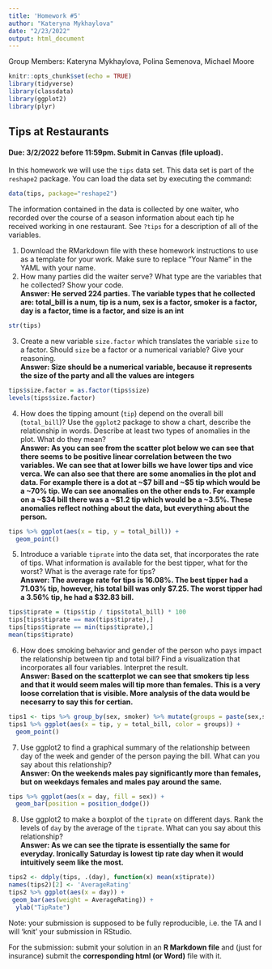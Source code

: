```yaml
---
title: 'Homework #5'
author: "Kateryna Mykhaylova"
date: "2/23/2022"
output: html_document
---
```

Group Members: Kateryna Mykhaylova, Polina Semenova, Michael Moore<br>

```r
knitr::opts_chunk$set(echo = TRUE)
library(tidyverse)
library(classdata)
library(ggplot2)
library(plyr)
```

## Tips at Restaurants
#### Due: 3/2/2022 before 11:59pm. Submit in Canvas (file upload).

In this homework we will use the `tips` data set. This data set is part of the `reshape2` package. You can load the data set by executing the command:
```r
data(tips, package="reshape2")
```
The information contained in the data is collected by one waiter, who recorded over the course of a season information about each tip he received working in one restaurant. See `?tips` for a description of all of the variables. 

1. Download the RMarkdown file with these homework instructions to use as a template for your work.
Make sure to replace "Your Name" in the YAML with your name.
2.  How many parties did the waiter serve? What type are the variables that he collected? Show your code. 
<br> **Answer: He served 224 parties. The variable types that he collected are: total_bill is a num, tip is a num, sex is a factor, smoker is a factor, day is a factor, time is a factor, and size is an int**
```r
str(tips)
```

3. Create a new variable `size.factor` which translates the variable `size` to a factor. Should `size` be a factor or a numerical variable? Give your reasoning.
<br> **Answer: Size should be a numerical variable, because it represents the size of the party and all the values are integers**
```r
tips$size.factor = as.factor(tips$size)
levels(tips$size.factor)
```

4. How does the tipping amount (`tip`) depend on the overall bill (`total_bill`)? Use the `ggplot2` package to show a chart, describe the relationship in words. Describe at least two types of anomalies in the plot. What do they mean? 
<br> **Answer: As you can see from the scatter plot below we can see that there seems to be positive linear correlation between the two variables. We can see that at lower bills we have lower tips and vice verca. We can also see that there are some anomalies in the plot and data. For example there is a dot at ~$7 bill and ~$5 tip which would be a ~70% tip. We can see anomalies on the other ends to. For example on a ~$34 bill there was a ~$1.2 tip which would be a ~3.5%. These anomalies reflect nothing about the data, but everything about the person.**
```r
tips %>% ggplot(aes(x = tip, y = total_bill)) +
  geom_point()
```

5. Introduce a variable `tiprate` into the data set, that incorporates the rate of tips. What information is available for the best tipper, what for the worst? What is the average rate for tips?
<br> **Answer: The average rate for tips is 16.08%. The best tipper had a 71.03% tip, however, his total bill was only $7.25. The worst tipper had a 3.56% tip, he had a $32.83 bill.** <br>
```r
tips$tiprate = (tips$tip / tips$total_bill) * 100
tips[tips$tiprate == max(tips$tiprate),]
tips[tips$tiprate == min(tips$tiprate),]
mean(tips$tiprate)
```

6. How does smoking behavior and gender of the person who pays impact the  relationship between tip and total bill? Find a visualization that incorporates all four variables. Interpret the result.
<br> **Answer: Based on the scatterplot we can see that smokers tip less and that it would seem males will tip more than females. This is a very loose correlation that is visible. More analysis of the data would be necesarry to say this for certian.** <br>
```r
tips1 <- tips %>% group_by(sex, smoker) %>% mutate(groups = paste(sex,smoker,sep=" "))
tips1 %>% ggplot(aes(x = tip, y = total_bill, color = groups)) +
  geom_point()
```

7. Use ggplot2 to find a graphical summary of the relationship between day of the week and gender of the person paying the bill. What can you say about this relationship?
<br> **Answer: On the weekends males pay significantly more than females, but on weekdays females and males pay around the same.** <br>
```r
tips %>% ggplot(aes(x = day, fill = sex)) +
  geom_bar(position = position_dodge())
```

8. Use ggplot2 to make a boxplot of the `tiprate` on different days. Rank the levels of `day` by the average of the `tiprate`. What can you say about this relationship?
<br> **Answer: As we can see the tiprate is essentially the same for everyday. Ironically Saturday is lowest tip rate day when it would intuitively seem like the most.** <br>
```r
tips2 <- ddply(tips, .(day), function(x) mean(x$tiprate))
names(tips2)[2] <- 'AverageRating'
tips2 %>% ggplot(aes(x = day)) +
 geom_bar(aes(weight = AverageRating)) +
  ylab("TipRate")
```

Note: your submission is supposed to be fully reproducible, i.e. the TA and I will 'knit' your submission in RStudio. 

For the submission: submit your solution in an **R Markdown file** and (just for insurance) submit the **corresponding html (or Word)** file with it. 